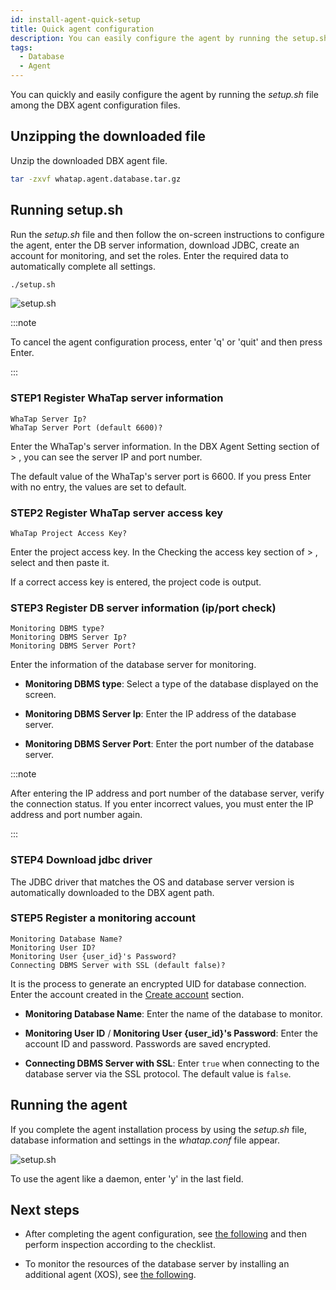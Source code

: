 ```yaml
---
id: install-agent-quick-setup
title: Quick agent configuration
description: You can easily configure the agent by running the setup.sh file among the DBX agent configuration files.
tags:
  - Database
  - Agent
---
```


You can quickly and easily configure the agent by running the _setup.sh_ file among the DBX agent configuration files.

## Unzipping the downloaded file

Unzip the downloaded DBX agent file.

```bash title="BASH"
tar -zxvf whatap.agent.database.tar.gz
```

## Running setup.sh

Run the _setup.sh_ file and then follow the on-screen instructions to configure the agent, enter the DB server information, download JDBC, create an account for monitoring, and set the roles. Enter the required data to automatically complete all settings.

```bash title="BASH"
./setup.sh
```

![setup.sh](/img/db-install-agent-run-setup.png)

:::note

To cancel the agent configuration process, enter 'q' or 'quit' and then press Enter.

:::

### STEP1 Register WhaTap server information

```text title="BASH"
WhaTap Server Ip?
WhaTap Server Port (default 6600)?
```

Enter the WhaTap's server information. In the <UI>DBX Agent Setting</UI> section of <Cmdname sid="side_management" className="uitext" /> > <Cmdname sid="side_agentInstall" className="uitext" />, you can see the server IP and port number.

The default value of the WhaTap's server port is 6600. If you press Enter with no entry, the values are set to default.

### STEP2 Register WhaTap server access key

```text title="BASH"
WhaTap Project Access Key?
```

Enter the project access key.  In the <UI>Checking the access key</UI> section of <Cmdname sid="side_management" className="uitext" /> > <Cmdname sid="side_agentInstall" className="uitext" />, select <Cmdname sid="copy" className="uitext" /> and then paste it.

If a correct access key is entered, the project code is output.

### STEP3 Register DB server information (ip/port check)

```text title="BASH"
Monitoring DBMS type?
Monitoring DBMS Server Ip?
Monitoring DBMS Server Port?
```

Enter the information of the database server for monitoring.

- **Monitoring DBMS type**: Select a type of the database displayed on the screen.

- **Monitoring DBMS Server Ip**: Enter the IP address of the database server.

- **Monitoring DBMS Server Port**: Enter the port number of the database server.

:::note

After entering the IP address and port number of the database server, verify the connection status. If you enter incorrect values, you must enter the IP address and port number again.

:::

### STEP4 Download jdbc driver

The JDBC driver that matches the OS and database server version is automatically downloaded to the DBX agent path.

### STEP5 Register a monitoring account

```text title="BASH"
Monitoring Database Name?
Monitoring User ID?
Monitoring User {user_id}'s Password?
Connecting DBMS Server with SSL (default false)?
```

It is the process to generate an encrypted UID for database connection. Enter the account created in the [Create account](install-agent#uid) section.

- **Monitoring Database Name**: Enter the name of the database to monitor.

- **Monitoring User ID** / **Monitoring User \{user_id}'s Password**: Enter the account ID and password. Passwords are saved encrypted.

- **Connecting DBMS Server with SSL**: Enter `true` when connecting to the database server via the SSL protocol. The default value is `false`.

## Running the agent

If you complete the agent installation process by using the _setup.sh_ file, database information and settings in the _whatap.conf_ file appear.

![setup.sh](/img/db-install-agent-run-setup-complete.png)

To use the agent like a daemon, enter 'y' in the last field.

## Next steps

- After completing the agent configuration, see [the following](after-install-agent) and then perform inspection according to the checklist.

- To monitor the resources of the database server by installing an additional agent (XOS), see [the following](install-agent#apply-xos-agent).
